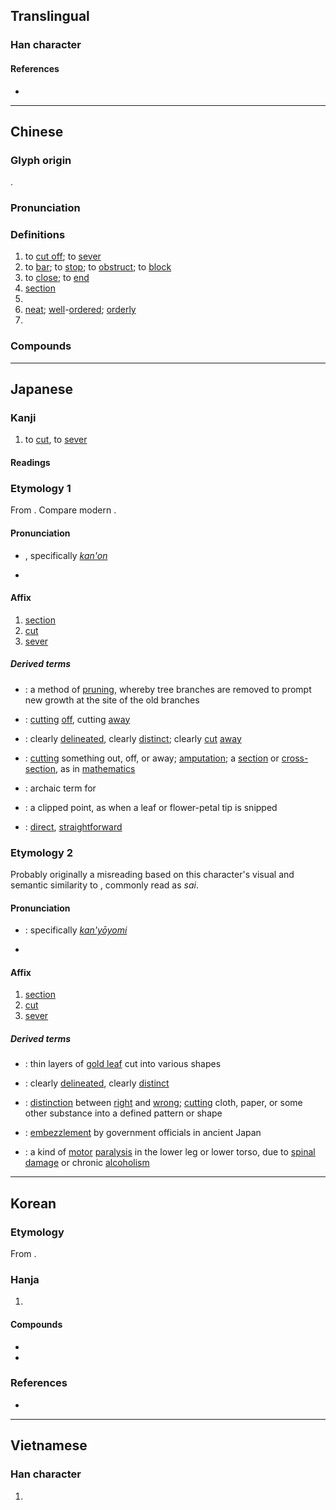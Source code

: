 {{character info}}
==Translingual==

===Han character===
{{Han char|rn=62|rad=戈|as=10|sn=14|four=43250|canj=JIOG|ids=⿹𢦏隹}}

====References====
* {{Han ref|kx=0413.320|dkj=11639|hdz=21409.090|uh=622A|ud=25130|bh=BA49|bd=47689}}

----

==Chinese==
{{zh-forms|alt=𢧵}}

===Glyph origin===
{{Han etym}}
{{Han compound|雀|戈|c1=p|c2=s|ls=psc}}.

===Pronunciation===
{{zh-pron
|m=jié,er=y
|m-s=
|c=zit6
|c-t=
|g=
|h=pfs=chiet
|j=
|mb=
|md=
|mn=chia̍t/qz,tw,xm:choe̍h/kh,zz:che̍h/qz,xm,zz:cha̍h
|mn_note=chia̍t - literary; choe̍h/che̍h - vernacular; cha̍h - might be [[閘]] in Taiwan
|mn-t=zoih8
|w=
|x=
|oc=y
|cat=v,n,cl
}}

===Definitions===
{{zh-hanzi}}

# to [[cut off]]; to [[sever]]
# to [[bar]]; to [[stop]]; to [[obstruct]]; to [[block]]
# to [[close]]; to [[end]]
# [[section]]
# {{zh-classifier|[[sections]] or [[lengths]] of objects}}
# [[neat]]; [[well]]-[[ordered]]; [[orderly]]
# {{zh-alt-form|接|to [[pick up]]}}

===Compounds===
{{zh-der|截止|截然|截稿|截斷|截數|直截|堵截|截獲|截至|侵截|截肢|截屏|攔截|截圖|截拳道|截至……止|截止日期|截至目前|直截了當|截擊|半截|截癱|橫截面|斬釘截鐵|阻截|橫截|截距|截尾|截線|截奪|截塔|侵截者|截取|雙截棍|截長補短|截面|涼了半截|半截塔|半截漢子|半截門兒|兩截|土埋半截|半截入土|不割不截|下截|兩截子|截路|截鐙留鞭|截彎取直|截趾適屨|截門|截齊|打截|截收|截板|斬截|截流管|截斷眾流|截截|攔截機|截流|攔截網|打家截道|斷章截句|矮人一截|矮了半截|截髮留賓|截日|斬鋼截鐵|截開|截蒲為牒|截短拳|截住|截然不同|截碼機|截頭渡|截留|截髮|簡截了當|翦截鋪|腰截|豁口截舌|齊截|截胡}}

{{zh-cat|Intermediate}}

----

==Japanese==

===Kanji===
{{ja-kanji|grade=uc|rs=戈10}}

# to [[cut]], to [[sever]]

====Readings====
{{ja-readings
|goon=ぜち
|kanon=せつ
|kanyoon=さい
|kun=た-つ, き-る
}}

===Etymology 1===
From {{bor|ja|ltc|截|tr=*dzhet|sort=せつ}}. Compare modern {{cog|yue|截|tr=zit<sup>6</sup>}}.

====Pronunciation====
* {{l|ja|sc=Latn|音読み|On'yomi}}, specifically [[漢音#Japanese|''kan'on'']]
* {{IPA|ja|[se̞t͡sɯᵝ]}}

====Affix====
{{ja-pos|affix|せつ}}

# [[section]]
# [[cut]]
# [[sever]]

=====Derived terms=====
{{der-top}}
* {{ja-l|截枝|せっし|sesshi}}: a method of [[pruning]], whereby tree branches are removed to prompt new growth at the site of the old branches
* {{ja-l|截取|せっしゅ|sesshu}}: [[cutting]] [[off]], cutting [[away]]
* {{ja-l|截然|せつぜん|setsuzen}}: clearly [[delineated]], clearly [[distinct]]; clearly [[cut]] [[away]]
* {{ja-l|截断|せつだん|setsudan}}: [[cutting]] something out, off, or away; [[amputation]]; a [[section]] or [[cross-section]], as in [[mathematics]]
* {{ja-l|截断言|せつだんげん|setsudangen}}: archaic term for {{m|ja|終止形|tr=shūshikei||terminal form}}
* {{ja-l|截頭|せっとう|settō}}: a clipped point, as when a leaf or flower-petal tip is snipped
{{der-mid}}
* {{ja-l|直截|ちょくせつ|chokusetsu}}: [[direct]], [[straightforward]]
{{der-bottom}}

===Etymology 2===
Probably originally a misreading based on this character's visual and semantic similarity to {{ja-l|裁}}, commonly read as ''sai''.

====Pronunciation====
* {{l|ja|sc=Latn|音読み|On'yomi}}: specifically [[慣用読み#Japanese|''kan'yōyomi'']]
* {{IPA|ja|[sa̠i]}}

====Affix====
{{ja-pos|affix|さい}}

# [[section]]
# [[cut]]
# [[sever]]

=====Derived terms=====
{{der-top}}
* {{ja-l|截金|さいきん|saikin}}: thin layers of [[gold leaf]] cut into various shapes
* {{ja-l|截然|さいぜん|saizen}}: clearly [[delineated]], clearly [[distinct]]
* {{ja-l|截断|さいだん|saidan}}: [[distinction]] between [[right]] and [[wrong]]; [[cutting]] cloth, paper, or some other substance into a defined pattern or shape
* {{ja-l|截留|さいりゅう|sairyū}}: [[embezzlement]] by government officials in ancient Japan
* {{ja-l|截癱|さいなん|sainan}}: a kind of [[motor]] [[paralysis]] in the lower leg or lower torso, due to [[spinal]] [[damage]] or chronic [[alcoholism]]
{{der-bottom}}

----

==Korean==

===Etymology===
From {{bor|ko|ltc|截|tr=*dzhet}}.

===Hanja===
{{ko-hanja-search}}
{{ko-hanja|끊다|끊을|절}}

# {{hanja form of|절|[[sever]]}}
#: {{syn|ko|切|tr={{m|ko|절}}}}
#: {{syn|ko|絶|tr={{m|ko|절}}}}

====Compounds====
{{der-top|Compounds}}
* {{ko-l|절취|[[cutting]] [[off]], cutting [[away]]|截取}}
* {{ko-l|절취선|[[perforated]] [[line]]|截取線}}
{{der-bottom}}

===References===
* {{R:hanjadoc|3789}}

----

==Vietnamese==

===Han character===
{{vi-readings|reading=tiệt, sịt, tét, tĩu|rs=戈10}}

# {{rfdef|vi|sort=戈10}}